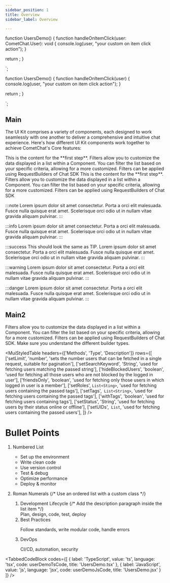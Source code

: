 ```yaml
---
sidebar_position: 1
title: Overview
sidebar_label: Overview

---
```



function UsersDemo() {
  function handleOnItemClick(user: CometChat.User): void {
    console.log(user, "your custom on item click action");
  }

  return <CometChatUsers onItemClick={handleOnItemClick} />;
}

`;


function UsersDemo() {
  function handleOnItemClick(user) {
    console.log(user, "your custom on item click action");
  }

  return <CometChatUsers onItemClick={handleOnItemClick} />;
}

`;


## Main
The UI Kit comprises a variety of components, each designed to work seamlessly with one another to deliver a comprehensive and intuitive chat experience. Here's how different UI Kit components work together to achieve CometChat's Core features:



<StepBlock label="Step 01">
  This is the content for the **first step**. Filters allow you to customize the data displayed
  in a list within a Component. You can filter the list based on your specific criteria,
  allowing for a more customized. Filters can be applied using <CodeBadge>RequestBuilders</CodeBadge> of Chat SDK 
</StepBlock>

<StepBlock label="Step 02">
  This is the content for the **first step**. Filters allow you to customize the data displayed
  in a list within a Component. You can filter the list based on your specific criteria,
  allowing for a more customized. Filters can be applied using <CodeBadge>RequestBuilders</CodeBadge> of Chat SDK 
</StepBlock>

<BottomSpacer spacing={32}/>

:::note
Lorem ipsum dolor sit amet consectetur. Porta a orci elit malesuada. Fusce nulla quisque erat amet. Scelerisque orci odio ut in nullam vitae gravida aliquam pulvinar.
:::

:::info
Lorem ipsum dolor sit amet consectetur. Porta a orci elit malesuada. Fusce nulla quisque erat amet. Scelerisque orci odio ut in nullam vitae gravida aliquam pulvinar. 
:::

:::success
This should look the same as TIP. Lorem ipsum dolor sit amet consectetur. Porta a orci elit malesuada. Fusce nulla quisque erat amet. Scelerisque orci odio ut in nullam vitae gravida aliquam pulvinar.
:::

:::warning
Lorem ipsum dolor sit amet consectetur. Porta a orci elit malesuada. Fusce nulla quisque erat amet. Scelerisque orci odio ut in nullam vitae gravida aliquam pulvinar. 
:::

:::danger
Lorem ipsum dolor sit amet consectetur. Porta a orci elit malesuada. Fusce nulla quisque erat amet. Scelerisque orci odio ut in nullam vitae gravida aliquam pulvinar.
:::

<BottomSpacer/>


## Main2
 <FeatureShowcase>
  <FeatureCard
    number="01"
    title="Gif Processing"
    description="Lorem ipsum dolor sit amet purus consectetur adipiscing lacus."
  />
  <FeatureCard
    number="02"
    title="Video Analysis"
    description="Lorem ipsum dolor sit amet purus consectetur adipiscing lacus."
  />
  <FeatureCard
    number="03"
    title="Image Tagging"
    description="Lorem ipsum dolor sit amet purus consectetur adipiscing lacus."
  />
  <FeatureCard
    number="04"
    title="Data Export"
    description="Lorem ipsum dolor sit amet purus consectetur adipiscing lacus."
  />
</FeatureShowcase>
<BottomSpacer/>

  <CheckListItem>
  Filters allow you to customize the data displayed in a list within a Component. You can filter the list based on your specific criteria, allowing for a more customized.
</CheckListItem>

<CheckListItem>
  Filters can be applied using <CodeBadge>RequestBuilders</CodeBadge> of Chat SDK. Make sure you understand the different builder types.
</CheckListItem>
<BottomSpacer/>

<ImageLightbox
  src={ReactUIKitImg}
  alt="A very cool image"
  thumbnailWidth="400px"
/>
<BottomSpacer/>



<MuiStyledTable
  headers={['Methods', 'Type', 'Description']}
  rows={[
  ['setLimit', 'number', 'sets the number users that can be fetched in a single request, suitable for pagination'],
  ['setSearchKeyword', 'String', 'used for fetching users matching the passed string'],
  ['hideBlockedUsers', 'boolean', 'used for fetching all those users who are not blocked by the logged in user'],
  ['friendsOnly', 'boolean', 'used for fetching only those users in which logged in user is a member'],
  ['setRoles', `List<Sting>`, 'used for fetching users containing the passed tags'],
  ['setTags',` List<String>`, 'used for fetching users containing the passed tags'],
  ['withTags', 'boolean', 'used for fetching users containing tags'],
  ['setStatus', 'String', 'used for fetching users by their status online or offline'],
  ['setUIDs',` List`, 'used for fetching users containing the passed users'],
]}
/>

<BottomSpacer/>

# Bullet Points

1.  Numbered List
    *   Set up the environment
    *   Write clean code
    *   Use version control
    *   Test & debug
    *   Optimize performance
    *   Deploy & monitor

2.  Roman Numerals
    {/* Use an ordered list with a custom class */}
    <ol className='listRomanUpper'>
      <li className="text-body-1 font-regular">
        Development Lifecycle
        {/* Add the description paragraph inside the list item */}
        <div className='listDescription'>
          Plan, design, code, test, deploy
        </div>
      </li>
      <li>
        Best Practices
        <p className='listDescription'>
          Follow standards, write modular code, handle errors
        </p>
      </li>
      <li>
        DevOps
        <p className='listDescription'>
          CI/CD, automation, security
        </p>
      </li>
    </ol>
<BottomSpacer/>

<TabbedCodeBlock
  codes={[
    { label: 'TypeScript', value: 'ts', language: 'tsx',  code: userDemoTsCode, title: 'UsersDemo.tsx' },
    { label: 'JavaScript', value: 'js', language: 'jsx', code: userDemoJsCode, title: 'UsersDemo.jsx' }
  ]}
/>

<BottomSpacer/>

<AdditionalResources/>

